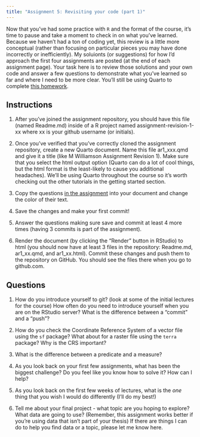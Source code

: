 ```yaml
---
title: "Assignment 5: Revisiting your code (part 1)"
---
```


Now that you've had some practice with `R` and the format of the course, it's time to pause and take a moment to check in on what you've learned. Because we haven't had a ton of coding yet, this review is a little more conceptual (rather than focusing on particular pieces you may have done incorrectly or inefficiently). My soluionts (or suggestions) for how I'd approach the first four assignments are posted (at the end of each assignment page). Your task here is to review those solutions and your own code and answer a few questions to demonstrate what you've learned so far and where I need to be more clear. You'll still be using Quarto to complete [this homework](https://classroom.github.com/a/niVSeHuF). 

## Instructions

1. After you've joined the assignment repository, you should have this file (named Readme.md) inside of a R project named assignment-revision-1-xx where xx is your github username (or initials).

2. Once you've verified that you've correctly cloned the assignment repository, create a new Quarto document. Name this file ar1_xxx.qmd and give it a title (like M Williamson Assignment Revision 1). Make sure that you select the html output option (Quarto can do a lot of cool things, but the html format is the least-likely to cause you additional headaches). We'll be using Quarto throughout the course so it's worth checking out the other tutorials in the getting started section.

3. Copy the questions [in the assignment](https://classroom.github.com/a/WXzib4tL) into your document and change the color of their text.

4. Save the changes and make your first commit!

5. Answer the questions making sure save and commit at least 4 more times (having 3 commits is part of the assignment).

6. Render the document (by clicking the "Render" button in RStudio) to html (you should now have at least 3 files in the repository: Readme.md, ar1_xx.qmd, and ar1_xx.html). Commit these changes and push them to the repository on GitHub. You should see the files there when you go to github.com.

## Questions

1. How do you introduce yourself to git? (look at some of the initial lectures for the course) How often do you need to introduce yourself when you are on the RStudio server? What is the difference between a "commit" and a "push"?

2. How do you check the Coordinate Reference System of a vector file using the `sf` package? What about for a raster file using the `terra` package? Why is the CRS important?

3.  What is the difference between a predicate and a measure?

4. As you look back on your first few assignments, what has been the biggest challenge? Do you feel like you know how to solve it? How can I help?

5. As you look back on the first few weeks of lectures, what is the _one_ thing that you wish I would do differently (I'll do my best!)

6. Tell me about your final project - what topic are you hoping to explore? What data are going to use? (Remember, this assignment works better if you're using data that isn't part of your thesis) If there are things I can do to help you find data or a topic, please let me know here.
